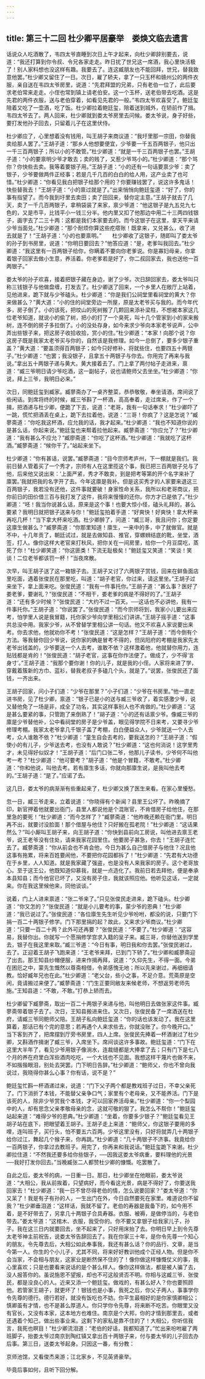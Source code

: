 ```yaml
---
---
---
```

title: 第三十二回 杜少卿平居豪举　娄焕文临去遗言
---

话说众人吃酒散了，韦四太爷直睡到次日上午才起来，向杜少卿辞别要去，说道：“我还打算到你令叔、令兄各家走走。昨日扰了世兄这一席酒，我心里快活极了！别人家料想也没这样有趣。我要去了。连这臧朋友也不能回拜，世兄，替我致意他罢。”杜少卿又留住了一日。次日，雇了轿夫，拿了一只玉杯和赣州公的两件衣服，亲自送在韦四太爷房里，说道：“先君拜盟的兄弟，只有老伯一位了，此后要求老伯常来走走。小侄也常到镇上请老伯安。这一个玉杯，送老伯带去吃酒。这是先君的两件衣服，送与老伯穿着，如看见先君的一般。”韦四太爷欢喜受了。鲍廷玺陪着又吃了一壶酒，吃了饭。杜少卿拉着鲍廷玺，陪着送到城外，在轿前作了揖。韦四太爷去了。两人回来，杜少卿就到娄太爷房里去问候。娄太爷说，身子好些，要打发他孙子回去，只留着儿子在这里伏侍。

杜少卿应了，心里想着没有钱用，叫王胡子来商议道：“我圩里那一宗田，你替我卖给那人罢了。”王胡子道：“那乡人他想要便宜，少爷要一千五百两银子，他只出一千三百两银子；所以小的不敢管。”杜少卿道：“就是一千三百两银子也罢。”王胡子道：“小的要禀明少爷才敢去；卖的贱了，又惹少爷骂小的。”杜少卿道：“那个骂你？你快些去卖。我等着要银子用。”王胡子道：“小的还有一句话要禀少爷：卖了银子，少爷要做两件正经事；若是几千几百的白白的给人用，这产业卖了也可惜。”杜少卿道：“你看见我白把银子给那个用的？你要赚钱罢了，说这许多鬼话！快些替我去！”王胡子道：“小的禀过就是了。”出来悄悄向鲍廷玺道：“好了，你的事有指望了。而今我到圩里去卖田；卖了田回来，替你定主意。”王胡子就去了几天，卖了一千几百两银子，拿稍袋装了来家，禀少爷道：“他这银子是九五兑九七色的，又是市平，比钱平小一钱三分半。他内里又扣了他那边中用二十三两四钱银子，画字去了二三十两：这都是我们本家要去的。而今这银子在这里，拿天平来请少爷当面兑。”杜少卿道：“那个耐烦你算这些疙瘩账！既拿来，又兑甚么，收了进去就是了！”王胡子道：“小的也要禀明。”　　杜少卿收了这银子，随即叫了娄太爷的孙子到书房里，说道：“你明日要回去？”他答应道：“是，老爹叫我回去。”杜少卿道：“我这里有一百两银子给你，你瞒着不要向你老爹说。你是寡妇母亲，你拿着银子回家去做小生意，养活着。你老爹若是好了，你二叔回家去，我也送他一百两银子。”

娄太爷的孙子欢喜，接着把银子藏在身边，谢了少爷。次日辞回家去，娄太爷叫只称三钱银子与他做盘缠，打发去了。杜少卿送了回来，一个乡里人在敞厅上站着，见他进来，跪下就与少爷磕头。杜少卿道：“你是我们公祠堂里看祠堂的黄大？你来做甚么？”黄大道：“小的住的祠堂旁边一所屋，原是太老爷买与我的。而今年代多，房子倒了。小的该死，把坟山的死树搬了几颗回来添补梁柱，不想被本家这几位老爷知道，就说小的偷了树，把小的打了一个臭死，叫十几个管家到小的家来搬树，连不倒的房子多拉倒了。小的没处存身，如今来求少爷向本家老爷说声，公中弄出些银子来，把这房子收拾收拾，赏小的住。”杜少卿道：“本家！向那个说？你这房子既是我家太老爷买与你的，自然该是我修理。如今一总倒了，要多少银子重盖？”黄大道：“要盖须得百两银子；如今只好修补，将就些住，也要四五十两银子。”杜少卿道：“也罢；我没银子，且拿五十两银子与你去。你用完了再来与我说。”拿出五十两银子递与黄大。黄大接着去了。门上拿了两付帖子走进来，禀道：“臧三爷明日请少爷吃酒，这一副帖子，说也请鲍师父去坐坐。”杜少卿道：“你说，拜上三爷，我明日必来。”

次日，同鲍廷玺到臧家。臧蓼斋办了一桌齐整菜，恭恭敬敬，奉坐请酒，席间说了些闲话。到席将终的时候，臧三爷斟了一杯酒，高高奉着，走过席来，作了一个揖，把酒递与杜少卿，便跪了下去，说道：“老哥，我有一句话奉求！”杜少卿吓了一跳，慌忙把酒丢在桌上，跪下去拉着他，说道：“三哥！你疯了？这是怎说？”臧蓼斋道：“你吃我这杯酒，应允我的话，我才起来。”杜少卿道：“我也不知道你说的是甚么话，你起来说。”鲍廷玺也来帮着拉他起来。臧蓼斋道：“你应允了？”杜少卿道：“我有甚么不应允？”臧廖斋道：“你吃了这杯酒。”杜少卿道：“我就吃了这杯酒。”臧蓼斋道：“候你干了。”站起来坐下。

杜少卿道：“你有甚话，说罢。”臧蓼斋道：“目今宗师考庐州，下一棚就是我们。我前日替人管着买了一个秀才，宗师有人在这里揽这个事，我已把三百两银子兑与了他，后来他又说出来：‘上面严紧，秀才不敢卖，到是把考等第的开个名字来补了廪罢。’我就把我的名字开了去。今年这廪是我补。但是这买秀才的人家要来退这三百两银子，我若没有还他，这件事就要破！身家性命关系，我所以和老哥商议，把你前日的田价借三百与我打发了这件，我将来慢慢的还你。你方才已是依了。”杜少卿道：“呸！我当你说甚么话，原来是这个事！也要大惊小怪，磕头礼拜的，甚么要紧？我明日就把银子送来与你！”鲍廷玺拍着手道：“好爽快！好爽快！拿大杯来再吃几杯！”当下拿大杯来吃酒。杜少卿醉了，问道：“臧三哥，我且问你；你定要这廪生做甚么？”臧蓼斋道：“你那里知道！廪生，一来中的多，中了就做官。就是不中，十几年贡了，朝廷试过，就是去做知县、推官，穿螺蛳结底的靴，坐堂，酒签，打人。像你这样大老官来打秋风，把你关在一间房里，给你一个月豆腐吃，蒸死了你！”杜少卿笑道：“你这匪类！下流无耻极矣！”鲍廷玺又笑道：“笑谈！笑谈！二位老爷都该罚一杯！”当夜席散。

次早，叫王胡子送了这一箱银子去。王胡子又讨了六两银子赏钱，回来在鲜鱼面店里吃面，遇着张俊民在那里吃，叫道：“胡子老官，你过来，请这里坐。”王胡子过来坐下，拿上面来吃。张俊民道：“我有一件事托你。”王胡子道：“甚么事？医好了娄老爹，要谢礼？”张俊民道：“不相干，娄老爹的病是不得好的了。”王胡子道：“还有多少时候？”张俊民道：“大约不过一百天。──这话也不必讲他，我有一件事托你。”王胡子道：“你说罢了。”张俊民道：“而今宗师将到，我家小儿要出来应考，怕学里人说是我冒籍，托你家少爷向学里相公们讲讲。”王胡子摇手道：“这事共总没中用。我家少爷，从不曾替学里相公讲一句话。他又不欢喜人家说要出来考。你去求他，他就劝你不考！”张俊民道：“这是怎样？”王胡子道：“而今倒有个方法。等我替你回少爷说，说你家的确是冒考不得的，但凤阳府的考棚是我家先太老爷出钱盖的，少爷要送一个人去考，谁敢不依？这样激着他，他就替你用力，连贴钱都是肯的！”张俊民道：“胡子老官，这事在你作法便了。做成了，少不得‘言身寸’。”王胡子道：“我那个要你谢！你的儿子，就是我的小侄。人家将来进了学，穿戴着簇新的方巾、蓝衫，替我老叔子多磕几个头，就是了。”说罢，张俊民还了面钱，一齐出来。

王胡子回家，问小子们道：“少爷在那里？”小子们道：“少爷在书房里。”他一直走进书房，见了杜少卿，禀道：“银子已是小的送与臧三爷收了，着实感激少爷，说又替他免了一场是非，成全了功名，其实这样事别人也不肯做的。”杜少卿道：“这是甚么要紧的事，只管跑了来倒熟了！”胡子道：“小的还有话禀少爷。像臧三爷的廪是少爷替他补，公中看祠堂的房子是少爷盖，眼见得学院不日来考，又要寻少爷修理考棚。我家太老爷拿几千银子盖了考棚，白白便益众人，少爷就送一个人去考，众人谁敢不依？”杜少卿道：“童生自会去考的，要我送怎的？”王胡子道：“假使小的有儿子，少爷送去考，也没有人敢说？”杜少卿道：“这也何消说！这学里秀才，未见得好似奴才！”王胡子道：“后门口张二爷，他那儿子读书，少爷何不叫他考一考？”杜少卿道：“他可要考？”胡子道：“他是个冒籍，不敢考。”杜少卿道：“你和他说，叫他去考。若有廪生多话，你就向那廪生说，是我叫他去考的。”王胡子道：“是了。”应诺了去。

这几日，娄太爷的病渐渐有些重起来了，杜少卿又换了医生来看。在家心里懮愁。

忽一日，臧三爷走来，立着说道：“你晓得有个新闻？县里王公坏了。昨晚摘了印，新官押着他就要出衙门，县里人都说他是个混账官，不肯借房子给他住，在那里急的要死！”杜少卿道：“而今怎样了？”臧蓼斋道：“他昨晚还赖在衙门里。明日再不出，就要讨没脸面！那个借屋与他住？只好搬在孤老院！”杜少卿道：“这话果然么？”叫小厮叫王胡子来，向王胡子道：“你快到县前向工房说，叫他进去禀王老爷，说王老爷没有住处，请来我家花园里住。他要房子甚急，你去！”王胡子连忙去了。臧蓼斋道：“你从前会也不肯会他，今日为甚么自己借房子与他住？况且他这事有拖累，将来百姓要闹他，不要把你花园都拆了！”杜少卿道：“先君有大功德在于乡里，人人知道。就是我家藏了强盗，也是没有人来我家的房子。这个老哥放心。至于这王公，他既知道仰慕我，就是一点造化了。我前日若去拜他，便是奉承本县知县；而今他官已坏了，又没有房子住，我就该照应他。他听见这话，一定就来。你在我这里候他来，同他谈谈。”

说着，门上人进来禀道：“张二爷来了。”只见张俊民走进来，跪下磕头。杜少卿道：“你又怎的？”张俊民道：“就是小儿要考的事，蒙少爷的恩典！”杜少卿道：“我已说过了。”张俊民道：“各位廪生先生听见少爷吩咐，都没的说，只要门下捐一百二十两银子修学。门下那里捐的起？故此，又来求少爷商议。”杜少卿道：“只要一百二十两？此外可还再要？”张俊民道：“不要了。”杜少卿道：“这容易，我替你出。你就写一个愿捐修学宫求入籍的呈子来。臧三哥，你替他送到学里去，银子在我这里来取。”臧三爷道：“今日有事，明日我和你去罢。”张俊民谢过，去了。正迎着王胡子飞跑来道：“王老爷来拜，已到门下轿了。”杜少卿和臧蓼斋迎了出去。那王知县纱帽便服，进来作揖再拜，说道：“久仰先生，不得一面。今弟在困厄之中，蒙先生慨然以尊斋相借，令弟感愧无地；所以先来谢过，再细细请教。恰好臧年兄也在此。”杜少卿道：“老父台，些小之事，不足介意。荒斋原是空闲，竟请搬过来便了。”臧蓼斋道：“门生正要同敝友来候老师，不想返劳老师先施。”王知县道：“不敢，不敢。”打恭上轿而去。

杜少卿留下臧蓼斋，取出一百二十两银子来递与他，叫他明日去做张家这件事。臧蓼斋带着银子去了。次日，王知县搬进来住。又次日，张俊民备了一席酒送在杜府，请臧三爷同鲍师父陪。王胡子私向鲍廷玺道：“你的话也该发动了。我在这里算着，那话已有个完的意思；若再遇个人来求些去，你就没账了。你今晚开口。”　　当下客到齐了，把席摆到厅旁书房里，四人上席。张俊民先捧着一杯酒谢过了杜少卿，又斟酒作揖谢了臧三爷，入席坐下。席间谈这许多事故。鲍廷玺道：“门下在这里大半年了，看见少爷用银子像淌水，连裁缝都是大捧拿了去；只有门下是七八个月的养在府里白浑些酒肉吃吃，一个大钱也不见面。我想这样干蔑片也做不来，不如揩揩眼泪，别处去哭罢。门下明日告辞。”杜少卿道：“鲍师父，你也不曾向我说过，我晓得你甚么心事？你有话，说不是？”<br>

鲍廷玺忙斟一杯酒递过来，说道：“门下父子两个都是教戏班子过日，不幸父亲死了。门下消折了本钱，不能替父亲争口气；家里有个老母亲，又不能养活。门下是该死的人，除非少爷赏我个本钱，才可以回家养活母亲。”杜少卿道：“你一个梨园中的人，却有思念父亲孝敬母亲的念，这就可敬的狠了。我怎么不帮你！”鲍廷玺站起来道：“难得少爷的恩典。”杜少卿道：“坐着，你要多少银子？”鲍廷玺看见王胡子站在底下，把眼望着王胡子。王胡子走上来道：“鲍师父，你这银子要用的多哩，连叫班子，买行头，怕不要五六百两。少爷这里没有，只好将就弄几十两银子给你过江，舞起几个猴子来，你再跳。”杜少卿道：“几十两银子不济事。我竟给你一百两银子，你拿过去教班子。用完了，你再来和我说话。”鲍廷玺跪下来谢。杜少卿拉住道：“不然我还要多给你些银子，──因我这娄太爷病重，要料理他的光景──我好打发你回去。”当晚臧张二人都赞杜少卿的慷慨。吃罢散了。

自此之后，娄太爷的病，一日重一日。那日，杜少卿坐在他眼前，娄太爷说道：“大相公，我从前挨着，只望病好，而今看这光景，病是不得好了，你要送我回家去！”杜少卿道：“我一日不曾尽得老伯的情，怎么说要回家？”娄太爷道：“你又呆了！我是有子有孙的人，一生出门在外，今日自然要死在家里。难道说你不留我？”杜少卿垂泪道：“这样话，我就不留了。老伯的寿器是我备下的，如今用不着，是不好带去了，另拿几十两银子合具寿器。衣服、被褥，是做停当的，与老伯带去。”娄太爷道：“这棺木、衣服，我受你的。你不要又拿银子给我家儿子，孙子。我在这三日内就要回去，坐不起来了，只好用床抬了去。你明日早上到令先尊太老爷神主前祝告，说娄太爷告辞回去了。我在你家三十年，是你令先尊一个知心的朋友。令先尊去后，大相公如此奉事我，我还有甚么话？你的品行、文章，是当今第一人。你生的个小儿子，尤其不同，将来好好教训他成个正经人物。但是你不会当家，不会相与朋友，这家业是断然保不住的了！像你做这样慷慨仗义的事，我心里喜欢；只是也要看来说话的是个甚么样人。像你这样做法，都是被人骗了去，没人报答你的。虽说施恩不望报，却也不可这般贤否不明。你相与这臧三爷、张俊民，都是没良心的人。近来又添一个鲍廷玺。做戏的，有甚么好人？你也要照顾他。若管家王胡子，就更坏了！银钱也是小事，我死之后，你父子两人，事事学你令先尊的德行。德行若好，就没有饭吃也不妨。你平生最相好的是你家慎卿相公；慎卿虽有才情，也不是甚么厚道人。你只学你令先尊，将来断不吃苦。你眼里又没有官长，又没有本家，这本地方也难住。南京是个大邦，你的才情到那里去，或者还遇着个知己，做出些事业来。这剩下的家私是靠不住的了！大相公，你听信我言，我死也瞑目！”杜少卿流泪道：“老伯的好话，我都知道了。”忙出来吩咐雇了两班脚子，抬娄太爷过南京到陶红镇又拿出百十两银子来，付与娄太爷的儿子回去办后事。第三日，送娄太爷起身。只因这一番，有分教：

京师池馆，又看俊杰来游；江北家乡，不见英贤豪举。

毕竟后事如何，且听下回分解。

